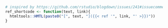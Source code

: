 ```r
# inspired by https://github.com/rstudio/blogdown/issues/241#issuecomment-367566753
ref_shortcode <- function(text, link){
  htmltools::HMTL(paste0("[", text, "]({{< ref '", link, "' >}})"))
}
```
